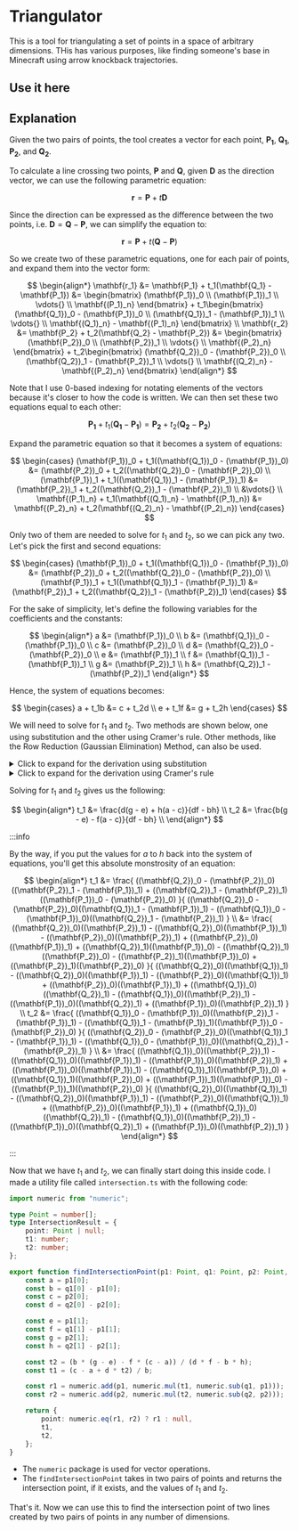 
# Triangulator

This is a tool for triangulating a set of points in a space of arbitrary dimensions.
THis has various purposes, like finding someone's base in Minecraft using arrow knockback trajectories.

## Use it here

<Triangulator />

## Explanation

Given the two pairs of points, the tool creates a vector for each point, $\mathbf{P_1}$, $\mathbf{Q_1}$, $\mathbf{P_2}$, and $\mathbf{Q_2}$.

To calculate a line crossing two points, $\mathbf{P}$ and $\mathbf{Q}$, given $\mathbf{D}$ as the direction vector, we can use the following parametric equation:

$$
\mathbf{r} = \mathbf{P} + t\mathbf{D}
$$

Since the direction can be expressed as the difference between the two points, i.e. $\mathbf{D} = \mathbf{Q} - \mathbf{P}$, we can simplify the equation to:

$$
\mathbf{r} = \mathbf{P} + t(\mathbf{Q} - \mathbf{P})
$$

So we create two of these parametric equations, one for each pair of points, and expand them into the vector form:

$$
\begin{align*}
    \mathbf{r_1} &= \mathbf{P_1} + t_1(\mathbf{Q_1} - \mathbf{P_1}) &= \begin{bmatrix} (\mathbf{P_1})_0 \\ (\mathbf{P_1})_1 \\ \vdots{} \\ \mathbf{(P_1)_n} \end{bmatrix} + t_1\begin{bmatrix} (\mathbf{Q_1})_0 - (\mathbf{P_1})_0 \\ (\mathbf{Q_1})_1 - (\mathbf{P_1})_1 \\ \vdots{} \\ \mathbf{(Q_1)_n} - \mathbf{(P_1)_n} \end{bmatrix} \\
    \mathbf{r_2} &= \mathbf{P_2} + t_2(\mathbf{Q_2} - \mathbf{P_2}) &= \begin{bmatrix} (\mathbf{P_2})_0 \\ (\mathbf{P_2})_1 \\ \vdots{} \\ \mathbf{(P_2)_n} \end{bmatrix} + t_2\begin{bmatrix} (\mathbf{Q_2})_0 - (\mathbf{P_2})_0 \\ (\mathbf{Q_2})_1 - (\mathbf{P_2})_1 \\ \vdots{} \\ \mathbf{(Q_2)_n} - \mathbf{(P_2)_n} \end{bmatrix}
\end{align*}
$$

Note that I use 0-based indexing for notating elements of the vectors because it's closer to how the code is written.
We can then set these two equations equal to each other:

$$
\mathbf{P_1} + t_1(\mathbf{Q_1} - \mathbf{P_1}) = \mathbf{P_2} + t_2(\mathbf{Q_2} - \mathbf{P_2})
$$

Expand the parametric equation so that it becomes a system of equations:

$$
\begin{cases}
    (\mathbf{P_1})_0 + t_1((\mathbf{Q_1})_0 - (\mathbf{P_1})_0) &= (\mathbf{P_2})_0 + t_2((\mathbf{Q_2})_0 - (\mathbf{P_2})_0) \\
    (\mathbf{P_1})_1 + t_1((\mathbf{Q_1})_1 - (\mathbf{P_1})_1) &= (\mathbf{P_2})_1 + t_2((\mathbf{Q_2})_1 - (\mathbf{P_2})_1) \\
    &\vdots{} \\
    \mathbf{(P_1)_n} + t_1(\mathbf{(Q_1)_n} - \mathbf{(P_1)_n}) &= \mathbf{(P_2)_n} + t_2(\mathbf{(Q_2)_n} - \mathbf{(P_2)_n})
\end{cases}
$$

Only two of them are needed to solve for $t_1$ and $t_2$, so we can pick any two. Let's pick the first and second equations:

$$
\begin{cases}
    (\mathbf{P_1})_0 + t_1((\mathbf{Q_1})_0 - (\mathbf{P_1})_0) &= (\mathbf{P_2})_0 + t_2((\mathbf{Q_2})_0 - (\mathbf{P_2})_0) \\
    (\mathbf{P_1})_1 + t_1((\mathbf{Q_1})_1 - (\mathbf{P_1})_1) &= (\mathbf{P_2})_1 + t_2((\mathbf{Q_2})_1 - (\mathbf{P_2})_1)
\end{cases}
$$

For the sake of simplicity, let's define the following variables for the coefficients and the constants:

$$
\begin{align*}
    a &= (\mathbf{P_1})_0 \\
    b &= (\mathbf{Q_1})_0 - (\mathbf{P_1})_0 \\
    c &= (\mathbf{P_2})_0 \\
    d &= (\mathbf{Q_2})_0 - (\mathbf{P_2})_0 \\
    e &= (\mathbf{P_1})_1 \\
    f &= (\mathbf{Q_1})_1 - (\mathbf{P_1})_1 \\
    g &= (\mathbf{P_2})_1 \\
    h &= (\mathbf{Q_2})_1 - (\mathbf{P_2})_1
\end{align*}
$$

Hence, the system of equations becomes:

$$
\begin{cases}
    a + t_1b &= c + t_2d \\
    e + t_1f &= g + t_2h
\end{cases}
$$

We will need to solve for $t_1$ and $t_2$.
Two methods are shown below, one using substitution and the other using Cramer's rule.
Other methods, like the Row Reduction (Gaussian Elimination) Method, can also be used.

<details>
<summary>Click to expand for the derivation using substitution</summary>
<div>
We can express $t_1$ in terms of $t_2$ in the first equation:

$$
t_1 = \frac{c + t_2d - a}{b}
$$

Then, we can substitute this into the second equation, after which we can solve for $t_2$:

$$
\begin{align*}
    e + \frac{c + t_2d - a}{b}f &= g + t_2h \\
    be + cf + t_2df - af &= bg + bt_2h \\
    fd \cdot t_2 - bh \cdot t_2 &= bg - be + af - cf \\
    t_2 &= \frac{bg - be + af - cf}{fd - bh}
\end{align*}
$$

Finally, we can substitute this back into the first equation to solve for $t_1$, which gives us the following:

$$
t_1 = \frac{d(g - e) + h(a - c)}{df - bh}
$$

</div>
</details>

<details>
<summary>Click to expand for the derivation using Cramer's rule</summary>
<div>

The Cramer's rule allows us to solve systems of equations using determinants.
Generally, for a system with two variables:

$$
a_{11}x_1 + a_{12}x_2 = b_1 \\
a_{21}x_1 + a_{22}x_2 = b_2
$$

The solution can be expressed as follows:

$$
x = \frac{\Delta_x}{\Delta} \\
y = \frac{\Delta_y}{\Delta}
$$

Where:

-   $\Delta$ is the determinant of the coefficient matrix,
-   $\Delta_x$ is the determinant obtained by replacing the first column of the coefficient matrix with the column vector on the right side, and
-   $\Delta_y$ is the determinant obtained by replacing the second column.

To apply this to our system of equations, we can first rearrange our system of equations as follows:

$$
\begin{cases}
    t_1b - t_2d &= c - a \\
    t_1f - t_2h &= g - e
\end{cases}
$$

In this case, the coefficient matrix is:

$$
\begin{bmatrix}
    b & -d \\
    f & -h
\end{bmatrix}
$$

And the column vectors are:

$$
\begin{bmatrix}
    c - a \\
    g - e
\end{bmatrix}
$$

Hence, the determinants are:

$$
\begin{align*}
\Delta &=
    \begin{vmatrix}
        b & -d \\ f & -h
    \end{vmatrix}
= -bh + df \\

\Delta_x &=
    \begin{vmatrix}
        c - a & -d \\ g - e & -h
    \end{vmatrix}
= -h(c - a) + d(g - e)\\

\Delta_y &=
    \begin{vmatrix}
        b & c - a \\ f & g - e
    \end{vmatrix}
= b(g - e) - f(c - a)
\end{align*}
$$

Therefore, the solution is:

$$
\begin{align*}
    t_1 &= \frac{d(g - e) + h(a - c)}{df - bh} \\
    t_2 &= \frac{b(g - e) - f(a - c)}{df - bh} \\
\end{align*}
$$

</div>
</details>

Solving for $t_1$ and $t_2$ gives us the following:

$$
\begin{align*}
    t_1 &= \frac{d(g - e) + h(a - c)}{df - bh} \\
    t_2 &= \frac{b(g - e) - f(a - c)}{df - bh} \\
\end{align*}
$$

:::info

By the way, if you put the values for $a$ to $h$ back into the system of equations, you'll get this absolute monstrosity of an equation:

$$
\begin{align*}
    t_1 &= \frac{
                ((\mathbf{Q_2})_0 - (\mathbf{P_2})_0)((\mathbf{P_2})_1 - (\mathbf{P_1})_1)
                + ((\mathbf{Q_2})_1 - (\mathbf{P_2})_1)((\mathbf{P_1})_0 - (\mathbf{P_2})_0)
            }{
                ((\mathbf{Q_2})_0 - (\mathbf{P_2})_0)((\mathbf{Q_1})_1 - (\mathbf{P_1})_1)
                - ((\mathbf{Q_1})_0 - (\mathbf{P_1})_0)((\mathbf{Q_2})_1 - (\mathbf{P_2})_1)
            } \\
        &= \frac{
                ((\mathbf{Q_2})_0)((\mathbf{P_2})_1) - ((\mathbf{Q_2})_0)((\mathbf{P_1})_1)
                - ((\mathbf{P_2})_0)((\mathbf{P_2})_1) + ((\mathbf{P_2})_0)((\mathbf{P_1})_1)
                + ((\mathbf{Q_2})_1)((\mathbf{P_1})_0) - ((\mathbf{Q_2})_1)((\mathbf{P_2})_0)
                - ((\mathbf{P_2})_1)((\mathbf{P_1})_0) + ((\mathbf{P_2})_1)((\mathbf{P_2})_0)
            }{
                ((\mathbf{Q_2})_0)((\mathbf{Q_1})_1) - ((\mathbf{Q_2})_0)((\mathbf{P_1})_1)
                - ((\mathbf{P_2})_0)((\mathbf{Q_1})_1) + ((\mathbf{P_2})_0)((\mathbf{P_1})_1)
                + ((\mathbf{Q_1})_0)((\mathbf{Q_2})_1) - ((\mathbf{Q_1})_0)((\mathbf{P_2})_1)
                - ((\mathbf{P_1})_0)((\mathbf{Q_2})_1) + ((\mathbf{P_1})_0)((\mathbf{P_2})_1)
            } \\
    t_2 &= \frac{
                ((\mathbf{Q_1})_0 - (\mathbf{P_1})_0)((\mathbf{P_2})_1 - (\mathbf{P_1})_1)
                - ((\mathbf{Q_1})_1 - (\mathbf{P_1})_1)((\mathbf{P_1})_0 - (\mathbf{P_2})_0)
            }{
                ((\mathbf{Q_2})_0 - (\mathbf{P_2})_0)((\mathbf{Q_1})_1 - (\mathbf{P_1})_1)
                - ((\mathbf{Q_1})_0 - (\mathbf{P_1})_0)((\mathbf{Q_2})_1 - (\mathbf{P_2})_1)
            } \\
        &= \frac{
                ((\mathbf{Q_1})_0)((\mathbf{P_2})_1) - ((\mathbf{Q_1})_0)((\mathbf{P_1})_1)
                - ((\mathbf{P_1})_0)((\mathbf{P_2})_1) + ((\mathbf{P_1})_0)((\mathbf{P_1})_1)
                - ((\mathbf{Q_1})_1)((\mathbf{P_1})_0) + ((\mathbf{Q_1})_1)((\mathbf{P_2})_0)
                + ((\mathbf{P_1})_1)((\mathbf{P_1})_0) - ((\mathbf{P_1})_1)((\mathbf{P_2})_0)
            }{
                ((\mathbf{Q_2})_0)((\mathbf{Q_1})_1) - ((\mathbf{Q_2})_0)((\mathbf{P_1})_1)
                - ((\mathbf{P_2})_0)((\mathbf{Q_1})_1) + ((\mathbf{P_2})_0)((\mathbf{P_1})_1)
                + ((\mathbf{Q_1})_0)((\mathbf{Q_2})_1) - ((\mathbf{Q_1})_0)((\mathbf{P_2})_1)
                - ((\mathbf{P_1})_0)((\mathbf{Q_2})_1) + ((\mathbf{P_1})_0)((\mathbf{P_2})_1)
            }
\end{align*}
$$

:::

Now that we have $t_1$ and $t_2$, we can finally start doing this inside code.
I made a utility file called `intersection.ts` with the following code:

```ts title="src/utilities/intersection.ts"
import numeric from "numeric";

type Point = number[];
type IntersectionResult = {
    point: Point | null;
    t1: number;
    t2: number;
};

export function findIntersectionPoint(p1: Point, q1: Point, p2: Point, q2: Point): IntersectionResult {
    const a = p1[0];
    const b = q1[0] - p1[0];
    const c = p2[0];
    const d = q2[0] - p2[0];

    const e = p1[1];
    const f = q1[1] - p1[1];
    const g = p2[1];
    const h = q2[1] - p2[1];

    const t2 = (b * (g - e) - f * (c - a)) / (d * f - b * h);
    const t1 = (c - a + d * t2) / b;

    const r1 = numeric.add(p1, numeric.mul(t1, numeric.sub(q1, p1)));
    const r2 = numeric.add(p2, numeric.mul(t2, numeric.sub(q2, p2)));

    return {
        point: numeric.eq(r1, r2) ? r1 : null,
        t1,
        t2,
    };
}
```

-   The `numeric` package is used for vector operations.
-   The `findIntersectionPoint` takes in two pairs of points and returns the intersection point, if it exists, and the values of $t_1$ and $t_2$.

That's it.
Now we can use this to find the intersection point of two lines created by two pairs of points in any number of dimensions.
